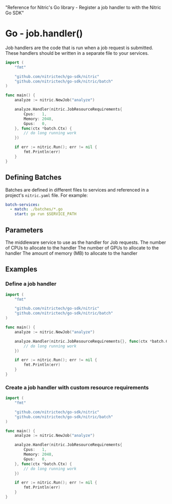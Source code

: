   "Reference for Nitric's Go library - Register a job handler to with the Nitric Go SDK"

# Go - job.handler()

Job handlers are the code that is run when a job request is submitted. These handlers should be written in a separate file to your services.

```go
import (
	"fmt"

	"github.com/nitrictech/go-sdk/nitric"
	"github.com/nitrictech/go-sdk/nitric/batch"
)

func main() {
	analyze := nitric.NewJob("analyze")

	analyze.Handler(nitric.JobResourceRequirements{
		Cpus:   1,
		Memory: 2048,
		Gpus:   0,
	}, func(ctx *batch.Ctx) {
		// do long running work
	})

	if err := nitric.Run(); err != nil {
		fmt.Println(err)
	}
}
```

## Defining Batches

Batches are defined in different files to services and referenced in a project's `nitric.yaml` file. For example:

```yaml
batch-services:
  - match: ./batches/*.go
    start: go run $SERVICE_PATH
```

## Parameters

<Properties>
  <Property name="handler" required type="JobHandler">
    The middleware service to use as the handler for Job requests.
  </Property>
  <Property name="opts" type="JobResourceRequirements" nested>
    <Property name="cpus" type="float32">
      The number of CPUs to allocate to the handler
    </Property>
    <Property name="gpus" type="int64">
      The number of GPUs to allocate to the handler
    </Property>
    <Property name="memory" type="int64">
      The amount of memory (MB) to allocate to the handler
    </Property>
  </Property>
</Properties>

## Examples

### Define a job handler

```go
import (
	"fmt"

	"github.com/nitrictech/go-sdk/nitric"
	"github.com/nitrictech/go-sdk/nitric/batch"
)

func main() {
	analyze := nitric.NewJob("analyze")

	analyze.Handler(nitric.JobResourceRequirements{}, func(ctx *batch.Ctx) {
		// do long running work
	})

	if err := nitric.Run(); err != nil {
		fmt.Println(err)
	}
}
```

### Create a job handler with custom resource requirements

```go
import (
	"fmt"

	"github.com/nitrictech/go-sdk/nitric"
	"github.com/nitrictech/go-sdk/nitric/batch"
)

func main() {
	analyze := nitric.NewJob("analyze")

	analyze.Handler(nitric.JobResourceRequirements{
		Cpus:   1,
		Memory: 2048,
		Gpus:   0,
	}, func(ctx *batch.Ctx) {
		// do long running work
	})

	if err := nitric.Run(); err != nil {
		fmt.Println(err)
	}
}
```
